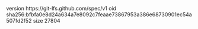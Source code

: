 version https://git-lfs.github.com/spec/v1
oid sha256:bfbfa0e8d24a634a7e8092c7feaae73867953a386e68730901ec54a507fd2f52
size 27804
